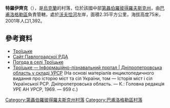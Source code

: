 {{coord|48|24|54|N|35|52|50|E|scale:30000_region:UA|display=title}}



'''特羅伊齊克'''（{{lang-uk|Троїцьке}}），是[[烏克蘭|烏克蘭]]的村落，位於該國中部[[第聶伯羅彼得羅夫斯克州|第聶伯羅彼得羅夫斯克州]]，由[[巴甫洛格勒區|巴甫洛格勒區]]負責管轄，處於[[沃夫恰河|沃夫恰河]]左岸，面積2.35平方公里，海拔高度75米，2001年人口1,392。

==參考資料==
* [http://gska2.rada.gov.ua/pls/z7502/A005?rdat1=06.12.2007&rf7571=5951 Троїцьке]{{dead link|date=2018年3月 |bot=InternetArchiveBot |fix-attempted=yes }}
* [http://www.pavl.dp.gov.ua/ Сайт Павлоградскої РДА] {{Wayback|url=http://www.pavl.dp.gov.ua/ |date=20160305114322 }}
* [http://weather.in.ua/ua/dnepropetrovskaja/26443 Погода в селі Троїцьке] {{Wayback|url=http://weather.in.ua/ua/dnepropetrovskaja/26443 |date=20160607122804 }}
* [http://imsu-dnipropetrovsk.com/mista-i-sela/pavlogradskyj-rajon/troicke.html Троїцьке — Інформаційно-пізнавальний портал | Дніпропетровська область у складі УРСР] {{Wayback|url=http://imsu-dnipropetrovsk.com/mista-i-sela/pavlogradskyj-rajon/troicke.html |date=20200716191000 }} (На основі матеріалів енциклопедичного видання про історію міст та сіл України, том — Історія міст і сіл Української РСР. Дніпропетровська область. — К.: Головна редакція УРЕ АН УРСР, 1969. — 959 с.)

{{DEFAULTSORT:Троїцьке}}
[[Category:第聶伯羅彼得羅夫斯克州村落|Category:第聶伯羅彼得羅夫斯克州村落]]
[[Category:巴甫洛格勒區村落|Category:巴甫洛格勒區村落]]


{{Dnipropetrovsk-geo-stub}}